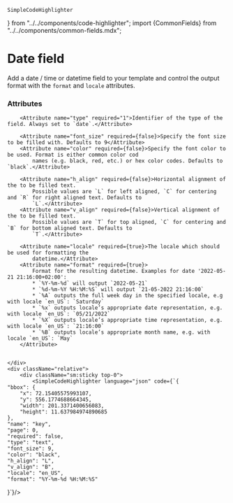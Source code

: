     SimpleCodeHighlighter
} from "../../components/code-highlighter"; import {CommonFields} from "../../components/common-fields.mdx";


# Date field

Add a date / time or datetime field to your template and control the output format with the `format` and `locale` attributes.

### Attributes
<Grid>
    <div>
        <CommonFields/>

        <Attribute name="type" required="1">Identifier of the type of the field. Always set to `date`.</Attribute>

        <Attribute name="font_size" required={false}>Specify the font size to be filled with. Defaults to 9</Attribute>
        <Attribute name="color" required={false}>Specify the font color to be used. Format is either common color cod
            names (e.g. black, red, etc.) or hex color codes. Defaults to `black`.</Attribute>

        <Attribute name="h_align" required={false}>Horizontal alignment of the to be filled text.
            Possible values are `L` for left aligned, `C` for centering and `R` for right aligned text. Defaults to
            `L`.</Attribute>
        <Attribute name="v_align" required={false}>Vertical alignment of the to be filled text.
            Possible values are `T` for top aligned, `C` for centering and `B` for bottom aligned text. Defaults to
            `T`.</Attribute>

        <Attribute name="locale" required={true}>The locale which should be used for formatting the
            datetime.</Attribute>
        <Attribute name="format" required={true}>
            Format for the resulting datetime. Examples for date '2022-05-21 21:16:00+02:00':
            * `%Y-%m-%d` will output `2022-05-21`
            * `%d-%m-%Y %H:%M:%S` will output `21-05-2022 21:16:00`
            * `%A` outputs the full week day in the specified locale, e.g with locale `en_US`: `Saturday`
            * `%x` outputs locale’s appropriate date representation, e.g. with locale `en_US`: `05/21/2022`
            * `%X` outputs locale’s appropriate time representation, e.g. with locale `en_US`: `21:16:00`
            * `%B` outputs locale’s appropriate month name, e.g. with locale `en_US`: `May`
        </Attribute>


    </div>
    <div className="relative">
        <div className="sm:sticky top-0">
            <SimpleCodeHighlighter language="json" code={`{
    "bbox": {
        "x": 72.15405575993107,
        "y": 556.1774688664345,
        "width": 201.3371400656083,
        "height": 11.637984974890685
    },
    "name": "key",
    "page": 0,
    "required": false,
    "type": "text",
    "font_size": 9,
    "color": "black",
    "h_align": "L",
    "v_align": "B",
    "locale": "en_US",
    "format": "%Y-%m-%d %H:%M:%S"
}`}/>
        </div>
    </div>
</Grid>

